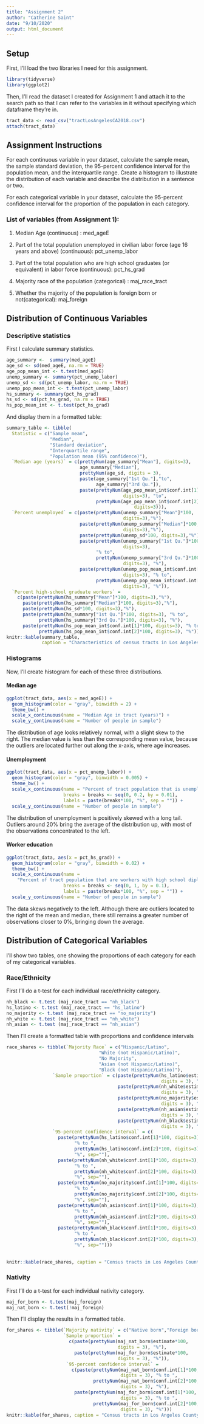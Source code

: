 ---
title: "Assignment 2"
author: "Catherine Saint"
date: "9/10/2020"
output: html_document
---
## Setup

First, I'll load the two libraries I need for this assignment.

```{r load libraries, message=FALSE}
library(tidyverse)
library(ggplot2)
```

Then, I'll read the dataset I created for Assignment 1 and attach it to the search path so that I can refer to the variables in it without specifying which dataframe they're in.

```{r load and attach data, message=FALSE}
tract_data <- read_csv("tractLosAngelesCA2018.csv")
attach(tract_data)
```

## Assignment Instructions

For each continuous variable in your dataset, calculate the sample mean, the sample standard deviation, the 95-percent confidence interval for the population mean, and the interquartile range. Create a histogram to illustrate the distribution of each variable and describe the distribution in a sentence or two.

For each categorical variable in your dataset, calculate the 95-percent confidence interval for the proportion of the population in each category. 

### List of variables (from Assignment 1):

1. Median Age (continuous) : med_ageE

2. Part of the total population unemployed in civilian labor force (age 16 years and above) (continuous): pct_unemp_labor

3. Part of the total population who are high school graduates (or equivalent) in labor force (continuous): pct_hs_grad

4. Majority race of the population (categorical) : maj_race_tract

5. Whether the majority of the population is foreign born or not(categorical): maj_foreign


## Distribution of Continuous Variables

### Descriptive statistics

First I calculate summary statistics.

```{r}
age_summary <-  summary(med_ageE)
age_sd <- sd(med_ageE, na.rm = TRUE)
age_pop_mean_int <- t.test(med_ageE)
unemp_summary <- summary(pct_unemp_labor)
unemp_sd <- sd(pct_unemp_labor, na.rm = TRUE)
unemp_pop_mean_int <- t.test(pct_unemp_labor)
hs_summary <- summary(pct_hs_grad)
hs_sd <- sd(pct_hs_grad, na.rm = TRUE)
hs_pop_mean_int <- t.test(pct_hs_grad)
```

And display them in a formatted table:

```{r}
summary_table <- tibble(
  Statistic = c("Sample mean", 
                "Median",
                "Standard deviation",
                "Interquartile range",
                "Population mean (95% confidence)"),
  `Median age (years)` = c(prettyNum(age_summary["Mean"], digits=3),
                           age_summary["Median"],
                           prettyNum(age_sd, digits = 3),
                           paste(age_summary["1st Qu."],"to", 
                                 age_summary["3rd Qu."]),
                           paste(prettyNum(age_pop_mean_int$conf.int[1],
                                           digits=3), "to",
                                 prettyNum(age_pop_mean_int$conf.int[2],
                                               digits=3))),
  `Percent unemployed` = c(paste(prettyNum(unemp_summary["Mean"]*100, 
                                           digits=3),"%"),
                           paste(prettyNum(unemp_summary["Median"]*100,
                                           digits=3),"%"),
                           paste(prettyNum(unemp_sd*100, digits=3),"%"),
                           paste(prettyNum(unemp_summary["1st Qu."]*100, 
                                           digits=3),
                                 "% to", 
                                 prettyNum(unemp_summary["3rd Qu."]*100, 
                                           digits=3), "%"),
                           paste(prettyNum(unemp_pop_mean_int$conf.int[1]*100,
                                           digits=3), "% to",
                                 prettyNum(unemp_pop_mean_int$conf.int[2]*100,
                                           digits=3), "%")),
  `Percent high-school graduate workers` =
    c(paste(prettyNum(hs_summary["Mean"]*100, digits=3),"%"),
      paste(prettyNum(hs_summary["Median"]*100, digits=3),"%"),
      paste(prettyNum(hs_sd*100, digits=3),"%"),
      paste(prettyNum(hs_summary["1st Qu."]*100, digits=3), "% to", 
            prettyNum(hs_summary["3rd Qu."]*100, digits=3), "%"),
      paste(prettyNum(hs_pop_mean_int$conf.int[1]*100, digits=3), "% to",
            prettyNum(hs_pop_mean_int$conf.int[2]*100, digits=3), "%")))
knitr::kable(summary_table, 
             caption = "Characteristics of census tracts in Los Angeles County")
```

### Histograms

Now, I'll create histogram for each of these three distributions. 

#### Median age

```{r}
ggplot(tract_data, aes(x = med_ageE)) + 
  geom_histogram(color = "gray", binwidth = 2) +
  theme_bw() +
  scale_x_continuous(name = "Median Age in tract (years)") + 
  scale_y_continuous(name = "Number of people in sample") 
```

The distribution of age looks relatively normal, with a slight skew to the right. The median value is less than the corresponding mean value, because the outliers are located further out along the x-axis, where age increases. 

#### Unemployment

```{r}
ggplot(tract_data, aes(x = pct_unemp_labor)) + 
  geom_histogram(color = "gray", binwidth = 0.005) +
  theme_bw() +
  scale_x_continuous(name = "Percent of tract population that is unemployed",
                     breaks = breaks <- seq(0, 0.2, by = 0.01),
                     labels = paste(breaks*100, "%", sep = "")) + 
  scale_y_continuous(name = "Number of people in sample") 
```
 
The distribution of unemployment is positively skewed with a long tail. Outliers around 20% bring the average of the distribution up, with most of the observations concentrated to the left. 

#### Worker education

```{r}
ggplot(tract_data, aes(x = pct_hs_grad)) + 
  geom_histogram(color = "gray", binwidth = 0.02) +
  theme_bw() +
  scale_x_continuous(name = 
    "Percent of tract population that are workers with high school diplomas",
                     breaks = breaks <- seq(0, 1, by = 0.1),
                     labels = paste(breaks*100, "%", sep = "")) + 
  scale_y_continuous(name = "Number of people in sample") 
```

The data skews negatively to the left. Although there are outliers located to the right of the mean and median, there still remains a greater number of observations closer to 0%, bringing down the average.

## Distribution of Categorical Variables

I'll show two tables, one showing the proportions of each category for each of my categorical variables.

### Race/Ethnicity

First I'll do a t-test for each individual race/ethnicity category.

```{r}
nh_black <- t.test (maj_race_tract == "nh_black")
hs_latino <- t.test (maj_race_tract == "hs_latino")
no_majority <- t.test (maj_race_tract == "no_majority")
nh_white <- t.test (maj_race_tract == "nh_white")
nh_asian <- t.test (maj_race_tract == "nh_asian")
```

Then I'll create a formatted table with proportions and confidence intervals

```{r}
race_shares <- tibble(`Majority Race` = c("Hispanic/Latino",
                                  "White (not Hispanic/Latino)",
                                  "No Majority",
                                  "Asian (not Hispanic/Latino)",
                                  "Black (not Hispanic/Latino)"),
                 `Sample proportion` = c(paste(prettyNum(hs_latino$estimate*100, 
                                                         digits = 3), "%"),
                                         paste(prettyNum(nh_white$estimate*100, 
                                                         digits = 3), "%"),
                                         paste(prettyNum(no_majority$estimate*100, 
                                                         digits = 3), "%"),
                                         paste(prettyNum(nh_asian$estimate*100, 
                                                         digits = 3), "%"),
                                         paste(prettyNum(nh_black$estimate*100, 
                                                         digits = 3), "%")),
                 `95-percent confidence interval` = c(
                   paste(prettyNum(hs_latino$conf.int[1]*100, digits=3),
                         "% to ",
                         prettyNum(hs_latino$conf.int[2]*100, digits=3),
                         "%", sep=""),
                   paste(prettyNum(nh_white$conf.int[1]*100, digits=3),
                         "% to ",
                         prettyNum(nh_white$conf.int[2]*100, digits=3),
                         "%", sep=""),
                   paste(prettyNum(no_majority$conf.int[1]*100, digits=3),
                         "% to ",
                         prettyNum(no_majority$conf.int[2]*100, digits=3),
                         "%", sep=""),
                   paste(prettyNum(nh_asian$conf.int[1]*100, digits=3),
                         "% to ",
                         prettyNum(nh_asian$conf.int[2]*100, digits=3),
                         "%", sep=""),
                   paste(prettyNum(nh_black$conf.int[1]*100, digits=3),
                         "% to ",
                         prettyNum(nh_black$conf.int[2]*100, digits=3),
                         "%", sep="")))
                   
                   
knitr::kable(race_shares, caption = "Census tracts in Los Angeles County")
```


### Nativity

First I'll do a t-test for each individual nativity category.

```{r}
maj_for_born <- t.test(maj_foreign)
maj_nat_born <- t.test(!maj_foreign)
```

Then I'll display the results in a formatted table.

``` {r}
for_shares <- tibble(`Majority nativity` = c("Native born","Foreign born"), 
                     `Sample proportion` =
                       c(paste(prettyNum(maj_nat_born$estimate*100,
                                         digits = 3), "%"),
                         paste(prettyNum(maj_for_born$estimate*100,
                                         digits = 3), "%")), 
                      `95-percent confidence interval` =  
                        c(paste(prettyNum(maj_nat_born$conf.int[1]*100,
                                          digits = 3), "% to ",
                                prettyNum(maj_nat_born$conf.int[2]*100,
                                          digits = 3), "%"),
                         paste(prettyNum(maj_for_born$conf.int[1]*100,
                                          digits = 3), "% to ",
                                prettyNum(maj_for_born$conf.int[2]*100,
                                          digits = 3), "%")))
knitr::kable(for_shares, caption = "Census tracts in Los Angeles County")
```